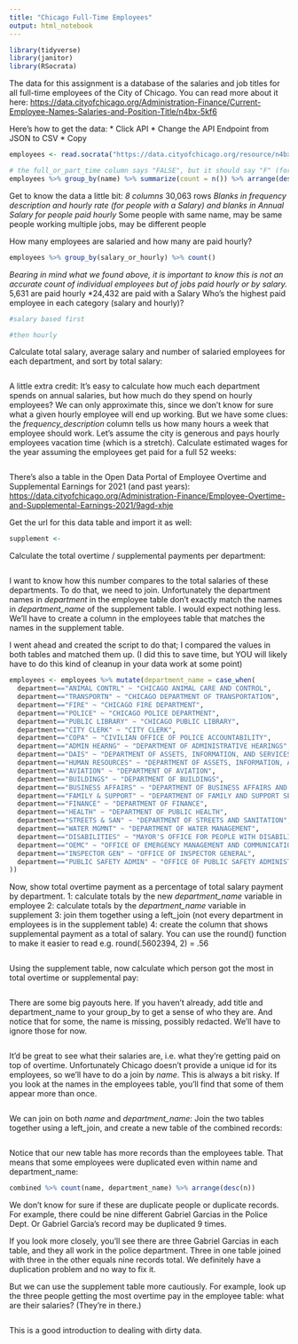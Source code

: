 ```yaml
---
title: "Chicago Full-Time Employees"
output: html_notebook
---
```


```r
library(tidyverse)
library(janitor)
library(RSocrata)
```

The data for this assignment is a database of the salaries and job titles for all full-time employees of the City of Chicago. You can read more about it here: [https://data.cityofchicago.org/Administration-Finance/Current-Employee-Names-Salaries-and-Position-Title/n4bx-5kf6](https://data.cityofchicago.org/Administration-Finance/Current-Employee-Names-Salaries-and-Position-Title/n4bx-5kf6)

Here's how to get the data:
  * Click API
  * Change the API Endpoint from JSON to CSV
  * Copy

```r
employees <- read.socrata("https://data.cityofchicago.org/resource/n4bx-5kf6.csv")

# the full_or_part_time column says "FALSE", but it should say "F" (for full time--because these are all full-time employees)
employees %>% group_by(name) %>% summarize(count = n()) %>% arrange(desc(count))
```

Get to know the data a little bit:
*8 columns
*30,063 rows
*Blanks in frequency description and hourly rate (for people with a Salary) and blanks in Annual Salary for people paid hourly
*Some people with same name, may be same people working multiple jobs, may be different people

How many employees are salaried and how many are paid hourly? 
```r
employees %>% group_by(salary_or_hourly) %>% count()
```
*Bearing in mind what we found above, it is important to know this is not an accurate count of individual employees but of jobs paid hourly or by salary. 
*5,631 are paid hourly
*24,432 are paid with a Salary
Who's the highest paid employee in each category (salary and hourly)?
```r
#salary based first

#then hourly
```

Calculate total salary, average salary and number of salaried employees for each department, and sort by total salary: 
```r

```

A little extra credit:
It's easy to calculate how much each department spends on annual salaries, but how much do they spend on hourly employees? We can only approximate this, since we don't know for sure what a given hourly employee will end up working. But we have some clues: the *frequency_description* column tells us how many hours a week that employee should work. Let's assume the city is generous and pays hourly employees vacation time (which is a stretch). Calculate estimated wages for the year assuming the employees get paid for a full 52 weeks:
```r

```

There's also a table in the Open Data Portal of Employee Overtime and Supplemental Earnings for 2021 (and past years): 
[https://data.cityofchicago.org/Administration-Finance/Employee-Overtime-and-Supplemental-Earnings-2021/9agd-xhje](https://data.cityofchicago.org/Administration-Finance/Employee-Overtime-and-Supplemental-Earnings-2021/9agd-xhje)

Get the url for this data table and import it as well:
```r
supplement <- 
```

Calculate the total overtime / supplemental payments per department: 
```r

```
I want to know how this number compares to the total salaries of these departments. To do that, we need to join. 
Unfortunately the department names in *department* in the employee table don't exactly match the names in *department_name* of the supplement table. I would expect nothing less. We'll have to create a column in the employees table that matches the names in the supplement table.

I went ahead and created the script to do that; I compared the values in both tables and matched them up.
(I did this to save time, but YOU will likely have to do this kind of cleanup in your data work at some point)
```r
employees <- employees %>% mutate(department_name = case_when(
  department=="ANIMAL CONTRL" ~ "CHICAGO ANIMAL CARE AND CONTROL",
  department=="TRANSPORTN" ~ "CHICAGO DEPARTMENT OF TRANSPORTATION",
  department=="FIRE" ~ "CHICAGO FIRE DEPARTMENT",
  department=="POLICE" ~ "CHICAGO POLICE DEPARTMENT",
  department=="PUBLIC LIBRARY" ~ "CHICAGO PUBLIC LIBRARY",
  department=="CITY CLERK" ~ "CITY CLERK",
  department=="COPA" ~ "CIVILIAN OFFICE OF POLICE ACCOUNTABILITY",
  department=="ADMIN HEARNG" ~ "DEPARTMENT OF ADMINISTRATIVE HEARINGS",
  department=="DAIS" ~ "DEPARTMENT OF ASSETS, INFORMATION, AND SERVICES",
  department=="HUMAN RESOURCES" ~ "DEPARTMENT OF ASSETS, INFORMATION, AND SERVICES",
  department=="AVIATION" ~ "DEPARTMENT OF AVIATION",
  department=="BUILDINGS" ~ "DEPARTMENT OF BUILDINGS",
  department=="BUSINESS AFFAIRS" ~ "DEPARTMENT OF BUSINESS AFFAIRS AND CONSUMER PROTECTION",
  department=="FAMILY & SUPPORT" ~ "DEPARTMENT OF FAMILY AND SUPPORT SERVICES",
  department=="FINANCE" ~ "DEPARTMENT OF FINANCE",
  department=="HEALTH" ~ "DEPARTMENT OF PUBLIC HEALTH",
  department=="STREETS & SAN" ~ "DEPARTMENT OF STREETS AND SANITATION",
  department=="WATER MGMNT" ~ "DEPARTMENT OF WATER MANAGEMENT",
  department=="DISABILITIES" ~ "MAYOR'S OFFICE FOR PEOPLE WITH DISABILITIES",
  department=="OEMC" ~ "OFFICE OF EMERGENCY MANAGEMENT AND COMMUNICATIONS",
  department=="INSPECTOR GEN" ~ "OFFICE OF INSPECTOR GENERAL",
  department=="PUBLIC SAFETY ADMIN" ~ "OFFICE OF PUBLIC SAFETY ADMINISTRATION",
))
```

Now, show total overtime payment as a percentage of total salary payment by department.
1: calculate totals by the new *department_name* variable in employee
2: calculate totals by the *department_name* variable in supplement
3: join them together using a left_join (not every department in employees is in the supplement table)
4: create the column that shows supplemental payment as a total of salary. You can use the round() function to make it easier to read
e.g. round(.5602394, 2) = .56
```r

```

Using the supplement table, now calculate which person got the most in total overtime or supplemental pay:
```r

```

There are some big payouts here. If you haven't already, add title and department_name to your group_by to get a sense of who they are.
And notice that for some, the name is missing, possibly redacted. We'll have to ignore those for now.
```r

```

It'd be great to see what their salaries are, i.e. what they're getting paid on top of overtime. 
Unfortunately Chicago doesn't provide a unique id for its employees, so we'll have to do a join by *name*.
This is always a bit risky. If you look at the names in the employees table, you'll find that some of them appear more than once. 
```r

```


We can join on both *name* and *department_name*:
Join the two tables together using a left_join, and create a new table of the combined records:
```r

```

Notice that our new table has more records than the employees table. That means that some employees were duplicated even within name and department_name:
```r
combined %>% count(name, department_name) %>% arrange(desc(n))
```
We don't know for sure if these are duplicate people or duplicate records. For example, there could be nine different Gabriel Garcias in the Police Dept. Or Gabriel Garcia's record may be duplicated 9 times.

If you look more closely, you'll see there are three Gabriel Garcias in each table, and they all work in the police department. Three in one table joined with three in the other equals nine records total. We definitely have a duplication problem and no way to fix it. 

But we can use the supplement table more cautiously. 
For example, look up the three people getting the most overtime pay in the employee table: what are their salaries? 
(They're in there.)
```r

```

This is a good introduction to dealing with dirty data.



